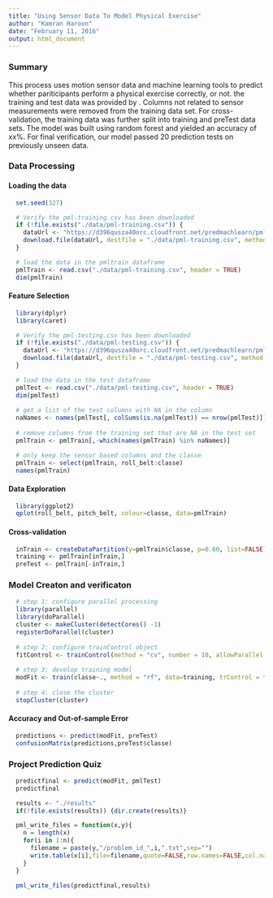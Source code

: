 ```yaml
---
title: "Using Sensor Data To Model Physical Exercise"
author: "Kamran Haroon"
date: "February 11, 2016"
output: html_document
---
```



### Summary
This process uses motion sensor data and machine learning tools to predict whether pariticipants perform a physical exercise correctly, or not. the training and test data was provided by . Columns not related to sensor measurements were removed from the training data set. For cross-validation, the training data was further split into training and preTest data sets. The model was built using random forest and yielded an accuracy of xx%. For final verification, our model passed 20 prediction tests on previously unseen data.


### Data Processing



#### Loading the data


```r
  set.seed(327)

  # Verify the pml-training.csv has been downloaded 
  if (!file.exists("./data/pml-training.csv")) {
    dataUrl <- "https://d396qusza40orc.cloudfront.net/predmachlearn/pml-training.csv"
    download.file(dataUrl, destfile = "./data/pml-training.csv", method = "curl")
  }

  # load the data in the pmltrain dataframe
  pmlTrain <- read.csv("./data/pml-training.csv", header = TRUE)
  dim(pmlTrain)
```


#### Feature Selection
```r
  library(dplyr)
  library(caret)
```

```r
  # Verify the pml-testing.csv has been downloaded 
  if (!file.exists("./data/pml-testing.csv")) {
    dataUrl <- "https://d396qusza40orc.cloudfront.net/predmachlearn/pml-testing.csv"
    download.file(dataUrl, destfile = "./data/pml-testing.csv", method = "curl")
  }

  # load the data in the test dataframe
  pmlTest <- read.csv("./data/pml-testing.csv", header = TRUE)
  dim(pmlTest)
  
  # get a list of the test columns with NA in the column
  naNames <- names(pmlTest[, colSums(is.na(pmlTest)) == nrow(pmlTest)])
  
  # remove columns from the training set that are NA in the test set 
  pmlTrain <- pmlTrain[,-which(names(pmlTrain) %in% naNames)]
```

```r
  # only keep the sensor based columns and the classe 
  pmlTrain <- select(pmlTrain, roll_belt:classe)
  names(pmlTrain)
```


#### Data Exploration
```r
  library(ggplot2)
  qplot(roll_belt, pitch_belt, colour=classe, data=pmlTrain)
```


#### Cross-validation
```r
  inTrain <- createDataPartition(y=pmlTrain$classe, p=0.60, list=FALSE)
  training <- pmlTrain[inTrain,] 
  preTest <- pmlTrain[-inTrain,] 
```

### Model Creaton and verificaton
``` r
  # step 1: configure parallel processing
  library(parallel)
  library(doParallel)
  cluster <- makeCluster(detectCores() -1)
  registerDoParallel(cluster)
  
  # step 2: configure trainControl object
  fitControl <- trainControl(method = "cv", number = 10, allowParallel = T)
  
  # step 3: develop training model
  modFit <- train(classe~., method = "rf", data=training, trControl = fitControl)
  
  # step 4: close the cluster
  stopCluster(cluster)
```


#### Accuracy and Out-of-sample Error
```r
  predictions <- predict(modFit, preTest)
  confusionMatrix(predictions,preTest$classe)
```

### Project Prediction Quiz
```r
  predictfinal <- predict(modFit, pmlTest)
  predictfinal

  results <- "./results"
  if(!file.exists(results)) {dir.create(results)}

  pml_write_files = function(x,y){
    n = length(x)
    for(i in 1:n){
      filename = paste(y,"/problem_id_",i,".txt",sep="")
      write.table(x[i],file=filename,quote=FALSE,row.names=FALSE,col.names=FALSE)
    }
  }

  pml_write_files(predictfinal,results)  
```
